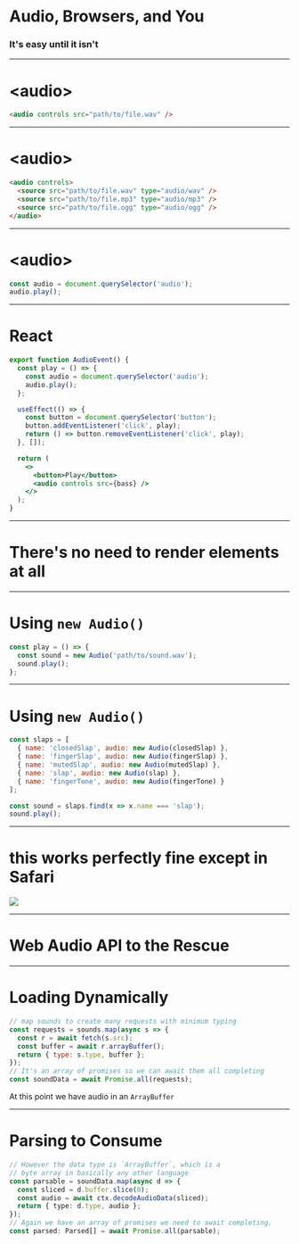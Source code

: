 

# Audio, Browsers, and You

### It's easy until it isn't

<Squares />

---

# &lt;audio&gt;

<AudioTag />
<Squares />

```html
<audio controls src="path/to/file.wav" />
```

---

# &lt;audio&gt;

<AudioTag />
<Squares />

```html
<audio controls>
  <source src="path/to/file.wav" type="audio/wav" />
  <source src="path/to/file.mp3" type="audio/mp3" />
  <source src="path/to/file.ogg" type="audio/ogg" />
</audio>
```

---

<Squares />

# &lt;audio&gt;

<AudioEvent />

```js
const audio = document.querySelector('audio');
audio.play();
```

---

<Squares />

# React

```jsx
export function AudioEvent() {
  const play = () => {
    const audio = document.querySelector('audio');
    audio.play();
  };

  useEffect(() => {
    const button = document.querySelector('button');
    button.addEventListener('click', play);
    return () => button.removeEventListener('click', play);
  }, []);

  return (
    <>
      <button>Play</button>
      <audio controls src={bass} />
    </>
  );
}
```

---

<Squares />

# There's no need to render elements at all

---

<Squares />

# Using `new Audio()`

```js
const play = () => {
  const sound = new Audio('path/to/sound.wav');
  sound.play();
};
```

---

<Squares />

# Using `new Audio()`

```js
const slaps = [
  { name: 'closedSlap', audio: new Audio(closedSlap) },
  { name: 'fingerSlap', audio: new Audio(fingerSlap) },
  { name: 'mutedSlap', audio: new Audio(mutedSlap) },
  { name: 'slap', audio: new Audio(slap) },
  { name: 'fingerTone', audio: new Audio(fingerTone) }
];

const sound = slaps.find(x => x.name === 'slap');
sound.play();
```

---

<Squares />

# this works perfectly fine except in Safari

<img src={safari} />

---

<Squares />

# Web Audio API to the Rescue

---

<Squares />

# Loading Dynamically

```js
// map sounds to create many requests with minimum typing
const requests = sounds.map(async s => {
  const r = await fetch(s.src);
  const buffer = await r.arrayBuffer();
  return { type: s.type, buffer };
});
// It's an array of promises so we can await them all completing
const soundData = await Promise.all(requests);
```

At this point we have audio in an `ArrayBuffer`

---

<Squares />

# Parsing to Consume

```ts
// However the data type is `ArrayBuffer`, which is a
// byte array in basically any other language
const parsable = soundData.map(async d => {
  const sliced = d.buffer.slice(0);
  const audio = await ctx.decodeAudioData(sliced);
  return { type: d.type, audio };
});
// Again we have an array of promises we need to await completing.
const parsed: Parsed[] = await Promise.all(parsable);
```
